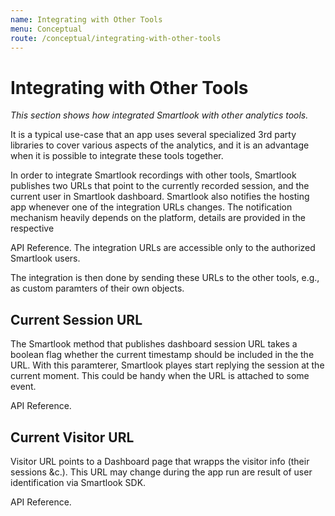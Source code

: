 ```yaml
---
name: Integrating with Other Tools
menu: Conceptual
route: /conceptual/integrating-with-other-tools
---
```




# Integrating with Other Tools

*This section shows how integrated Smartlook with other analytics tools.*

It is a typical use-case that an app uses several specialized 3rd party libraries to cover various aspects of the analytics, and it is an advantage when it is possible to integrate these tools together.

In order to integrate Smartlook recordings with other tools, Smartlook publishes two URLs that point to the currently recorded session, and the current user in Smartlook dashboard. Smartlook also notifies the hosting app whenever one of the integration URLs changes. The notification mechanism heavily depends on the platform, details are provided in the respective 

<Link to="/api_reference#integrations">API Reference</Link>.

<Alert kind="important">
The integration URLs are accessible only to the authorized Smartlook users. 
</Alert>

The integration is then done by sending these URLs to the other tools, e.g., as custom paramters of their own objects.

## Current Session URL

The Smartlook method that publishes dashboard session URL takes a boolean flag whether the current timestamp should be included in the the URL. With this paramterer, Smartlook playes start replying the session at the current moment. This could be handy when the URL is attached to some event.

<Alert kind="example">
  <CodeBlock
    snippets={{
      ios: {
      swift: `
let currentSmartlookSessionURL = Smartlook.getDashboardSessionURL(withCurrentTimestamp: true)
anotherToolEvent.setParameter("SmartlookURL", currentSmartlookSessionURL)
`,
      'objective-c': `
NSURL *currentSmartlookSessionURL = [Smartlook getDashboardSessionURLWithCurrentTimestamp:YES];
[anotherToolEvent setParamValue:currentSmartlookSessionURL forKey:@"SmartlookURL"];
`
    },
  }}
/>
</Alert>

<Link to="/api_reference#dashboard-session-url">API Reference</Link>.

## Current Visitor URL

Visitor URL points to a Dashboard page that wrapps the visitor info (their sessions &c.). This URL may change during the app run are result of user identification via Smartlook SDK.

<Alert kind="example">
  <CodeBlock
    snippets={{
      ios: {
      swift: `
let currentSmartlookVisitorURL = Smartlook.getDashboardVisitorURL()
AnotherTool.setUserProperty("SmartlookURL", currentSmartlookVisitorURL)
`,
      'objective-c': `
NSURL *currentSmartlookVisitorURL = [Smartlook getDashboardVisitorURL];
[AnotherTool setUserParamValue:currentSmartlookVisitorURL forKey:@"SmartlookURL"];
`
    },
  }}
/>
</Alert>

<Link to="/api_reference#dashboard-visitor-url">API Reference</Link>.


